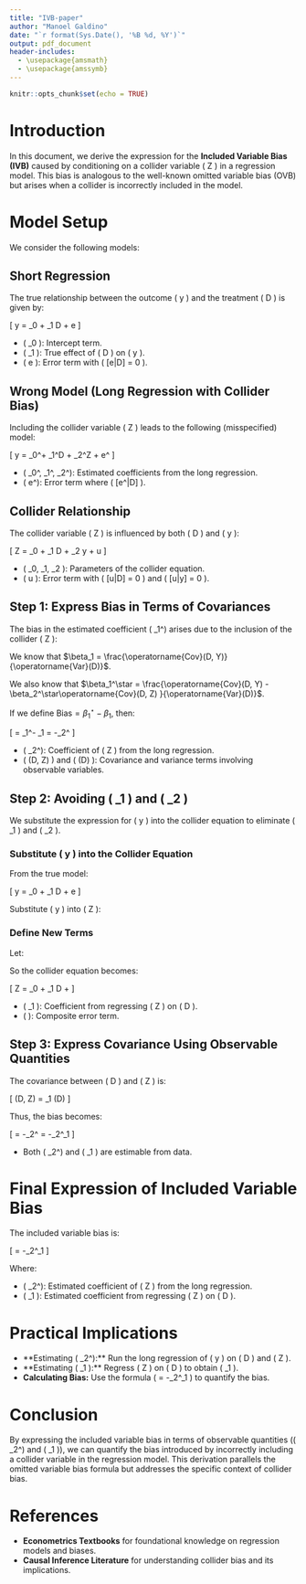 ```yaml
---
title: "IVB-paper"
author: "Manoel Galdino"
date: "`r format(Sys.Date(), '%B %d, %Y')`"
output: pdf_document
header-includes:
  - \usepackage{amsmath}
  - \usepackage{amssymb}
---
```


```r
knitr::opts_chunk$set(echo = TRUE)
```

# Introduction

In this document, we derive the expression for the **Included Variable Bias (IVB)** caused by conditioning on a collider variable \( Z \) in a regression model. This bias is analogous to the well-known omitted variable bias (OVB) but arises when a collider is incorrectly included in the model.

# Model Setup

We consider the following models:

## Short Regression

The true relationship between the outcome \( y \) and the treatment \( D \) is given by:

\[
y = \beta_0 + \beta_1 D + e
\]

- \( \beta_0 \): Intercept term.
- \( \beta_1 \): True effect of \( D \) on \( y \).
- \( e \): Error term with \( \mathbb{E}[e|D] = 0 \).

## Wrong Model (Long Regression with Collider Bias)

Including the collider variable \( Z \) leads to the following (misspecified) model:

\[
y = \beta_0^\star + \beta_1^\star D + \beta_2^\star Z + e^\star
\]

- \( \beta_0^\star, \beta_1^\star, \beta_2^\star \): Estimated coefficients from the long regression.
- \( e^\star \): Error term where \( \mathbb{E}[e^\star|D] \neq 0 \).

## Collider Relationship

The collider variable \( Z \) is influenced by both \( D \) and \( y \):

\[
Z = \gamma_0 + \gamma_1 D + \gamma_2 y + u
\]

- \( \gamma_0, \gamma_1, \gamma_2 \): Parameters of the collider equation.
- \( u \): Error term with \( \mathbb{E}[u|D] = 0 \) and \( \mathbb{E}[u|y] = 0 \).


## Step 1: Express Bias in Terms of Covariances

The bias in the estimated coefficient \( \beta_1^\star \) arises due to the inclusion of the collider \( Z \):

We know that $\beta_1 = \frac{\operatorname{Cov}(D, Y)}{\operatorname{Var}(D)}$.

We also know that $\beta_1^\star = \frac{\operatorname{Cov}(D, Y) -\beta_2^\star\operatorname{Cov}(D, Z) }{\operatorname{Var}(D)}$. 

If we define $\text{Bias} = \beta_1^\star - \beta_1$, then:

\[
\text{Bias} = \beta_1^\star - \beta_1 = -\beta_2^\star \frac{\operatorname{Cov}(D, Z)}{\operatorname{Var}(D)}
\]

- \( \beta_2^\star \): Coefficient of \( Z \) from the long regression.
- \( \operatorname{Cov}(D, Z) \) and \( \operatorname{Var}(D) \): Covariance and variance terms involving observable variables.

## Step 2: Avoiding \( \gamma_1 \) and \( \gamma_2 \)

We substitute the expression for \( y \) into the collider equation to eliminate \( \gamma_1 \) and \( \gamma_2 \).

### Substitute \( y \) into the Collider Equation

From the true model:

\[
y = \beta_0 + \beta_1 D + e
\]

Substitute \( y \) into \( Z \):


\begin{align*}
Z &= \gamma_0 + \gamma_1 D + \gamma_2 y + u \\
  &= \gamma_0 + \gamma_1 D + \gamma_2 (\beta_0 + \beta_1 D + e) + u \\
  &= (\gamma_0 + \gamma_2 \beta_0) + (\gamma_1 + \gamma_2 \beta_1) D + \gamma_2 e + u
\end{align*}


### Define New Terms

Let:


\begin{align*}
\phi_0 &= \gamma_0 + \gamma_2 \beta_0 \\
\phi_1 &= \gamma_1 + \gamma_2 \beta_1 \\
\varepsilon &= \gamma_2 e + u
\end{align*}


So the collider equation becomes:

\[
Z = \phi_0 + \phi_1 D + \varepsilon
\]

- \( \phi_1 \): Coefficient from regressing \( Z \) on \( D \).
- \( \varepsilon \): Composite error term.

## Step 3: Express Covariance Using Observable Quantities

The covariance between \( D \) and \( Z \) is:

\[
\operatorname{Cov}(D, Z) = \phi_1 \operatorname{Var}(D)
\]

Thus, the bias becomes:

\[
\text{Bias} = -\beta_2^\star \frac{\operatorname{Cov}(D, Z)}{\operatorname{Var}(D)} = -\beta_2^\star \phi_1
\]

- Both \( \beta_2^\star \) and \( \phi_1 \) are estimable from data.

# Final Expression of Included Variable Bias

The included variable bias is:

\[
\text{Bias} = -\beta_2^\star \phi_1
\]

Where:

- \( \beta_2^\star \): Estimated coefficient of \( Z \) from the long regression.
- \( \phi_1 \): Estimated coefficient from regressing \( Z \) on \( D \).

# Practical Implications

- **Estimating \( \beta_2^\star \):** Run the long regression of \( y \) on \( D \) and \( Z \).
- **Estimating \( \phi_1 \):** Regress \( Z \) on \( D \) to obtain \( \phi_1 \).
- **Calculating Bias:** Use the formula \( \text{Bias} = -\beta_2^\star \phi_1 \) to quantify the bias.

# Conclusion

By expressing the included variable bias in terms of observable quantities (\( \beta_2^\star \) and \( \phi_1 \)), we can quantify the bias introduced by incorrectly including a collider variable in the regression model. This derivation parallels the omitted variable bias formula but addresses the specific context of collider bias.

# References

- **Econometrics Textbooks** for foundational knowledge on regression models and biases.
- **Causal Inference Literature** for understanding collider bias and its implications.

